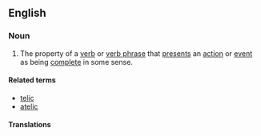 ==English==
{{wikipedia}}

{{rfe}}
{{rfp|lang=en}}

===Noun===
{{en-noun|telicities}}

# {{linguistics}} The property of a [[verb]] or [[verb phrase]] that [[present]]s an [[action]] or [[event]] as being [[complete]] in some sense.

====Related terms====
* [[telic]]
* [[atelic]]

====Translations====
{{trans-top|presenting an action or event as complete}}
{{trans-mid}}
{{trans-bottom}}